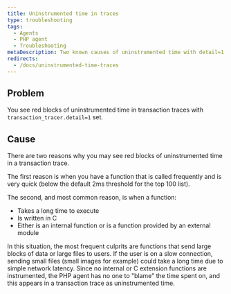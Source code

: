 ```yaml
---
title: Uninstrumented time in traces
type: troubleshooting
tags:
  - Agents
  - PHP agent
  - Troubleshooting
metaDescription: Two known causes of uninstrumented time with detail=1 in transaction traces with New Relic's PHP agent.
redirects:
  - /docs/uninstrumented-time-traces
---
```


## Problem

You see red blocks of uninstrumented time in transaction traces with `transaction_tracer.detail=1` set.

## Cause

There are two reasons why you may see red blocks of uninstrumented time in a transaction trace.

The first reason is when you have a function that is called frequently and is very quick (below the default 2ms threshold for the top 100 list).

The second, and most common reason, is when a function:

* Takes a long time to execute
* Is written in C
* Either is an internal function or is a function provided by an external module

In this situation, the most frequent culprits are functions that send large blocks of data or large files to users. If the user is on a slow connection, sending small files (small images for example) could take a long time due to simple network latency. Since no internal or C extension functions are instrumented, the PHP agent has no one to "blame" the time spent on, and this appears in a transaction trace as uninstrumented time.
